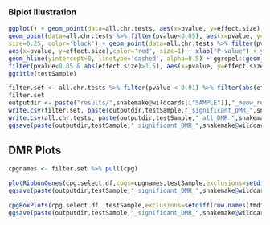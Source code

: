 ### Biplot illustration
```r
ggplot() + geom_point(data=all.chr.tests, aes(x=pvalue, y=effect.size), shape='.', color='darkgray') + 
geom_point(data=all.chr.tests %>% filter(pvalue<0.05), aes(x=pvalue, y=effect.size), 
size=0.25, color='black') + geom_point(data=all.chr.tests %>% filter(pvalue<0.05 & abs(effect.size)>1.5), 
aes(x=pvalue, y=effect.size),color='red', size=1) + xlab("P-value") + ylab("Effect Size") + 
geom_hline(yintercept=0, linetype='dashed', alpha=0.5) + ggrepel::geom_label_repel(data=all.chr.tests %>% 
filter(pvalue<0.05 & abs(effect.size)>1.5), aes(x=pvalue, y=effect.size, label=gene)) + 
ggtitle(testSample)
```

```r
filter.set <- all.chr.tests %>% filter(pvalue < 0.01) %>% filter(abs(effect.size) > 1.5) %>% arrange(desc(effect.size))
filter.set
outputdir <- paste("results/",snakemake@wildcards[["SAMPLE"]],"_meow_results/", sep="")
write.csv(filter.set, paste(outputdir,testSample,"_significant_DMR_",snakemake@wildcards[["TEST"]],".csv", sep=""), row.names=FALSE)
write.csv(all.chr.tests, paste(outputdir,testSample,"_all_DMR_",snakemake@wildcards[["TEST"]],".csv", sep=""), row.names=FALSE)
ggsave(paste(outputdir,testSample,"_significant_DMR_",snakemake@wildcards[["TEST"]],"_biplot.png", sep=""), width=6, height=4, unit="in", dpi=300)
```

## DMR Plots

```r
cpgnames <- filter.set %>% pull(cpg)

plotRibbonGenes(cpg.select.df,cpgs=cpgnames,testSample,exclusions=setdiff(row.names(tmdf),testSample), minmax=FALSE) + ggtitle(testSample)
ggsave(paste(outputdir,testSample,"_significant_DMR_",snakemake@wildcards[["TEST"]],"_ribbons.png", sep=""), dpi=300, height=11, width=8, unit="in")

cpgBoxPlots(cpg.select.df, testSample,exclusions=setdiff(row.names(tmdf),testSample),cpgs=cpgnames)
ggsave(paste(outputdir,testSample,"_significant_DMR_",snakemake@wildcards[["TEST"]],"_boxplots.png", sep=""), dpi=300, height=11, width=8, unit="in")
```